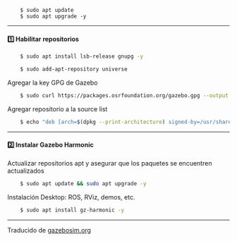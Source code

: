 ::: {.callout-warning title="Actualizar el sistema"}
```
    $ sudo apt update
    $ sudo apt upgrade -y
```
:::

---------

#### 1️⃣ Habilitar repositorios
```.bash
    $ sudo apt install lsb-release gnupg -y
```
```.bash
    $ sudo add-apt-repository universe
```

Agregar la key GPG de Gazebo

```.bash
    $ sudo curl https://packages.osrfoundation.org/gazebo.gpg --output /usr/share/keyrings/pkgs-osrf-archive-keyring.gpg
```

Agregar repositorio a la source list

```.bash
    $ echo "deb [arch=$(dpkg --print-architecture) signed-by=/usr/share/keyrings/pkgs-osrf-archive-keyring.gpg] http://packages.osrfoundation.org/gazebo/ubuntu-stable $(lsb_release -cs) main" | sudo tee /etc/apt/sources.list.d/gazebo-stable.list > /dev/null 
```

---------

#### 2️⃣ Instalar Gazebo Harmonic
Actualizar repositorios apt y asegurar que los paquetes se encuentren actualizados
```.bash
    $ sudo apt update && sudo apt upgrade -y
```
Instalación Desktop: ROS, RViz, demos, etc.
```.bash
    $ sudo apt install gz-harmonic -y
```

---------

Traducido de [gazebosim.org](https://gazebosim.org/docs/harmonic/install_ubuntu/){target="_blank"}